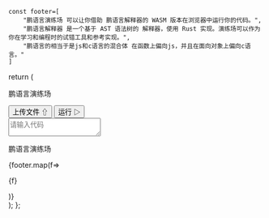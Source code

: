 
    const footer=[
        "鹏语言演练场 可以让你借助 鹏语言解释器的 WASM 版本在浏览器中运行你的代码。",
        "鹏语言解释器 是一个基于 AST 语法树的 解释器，使用 Rust 实现。演练场可以作为你在学习和编程时的试错工具和参考实现。",
        "鹏语言的相当于是js和c语言的混合体 在函数上偏向js，并且在面向对象上偏向c语言。"
    ]
  return (
    <div className="p-3">
    <div className="flex flex-col bg-slate-50 h-160 p-1">
        <div className="flex flex-row justify-between p-3 mb-2">
               <p className="text-2xl font-bold">鹏语言演练场</p>
               <div className="flex flex-row items-center">
                <button className="btn btn-outline btn-xs ml-1 mr-1">上传文件 ⇧</button>
               <button className="btn btn-outline btn-xs ml-1 mr-1">运行 ▷</button>
               </div>
        </div>
         <textarea
           placeholder="请输入代码"
           className="textarea border-2 border-slate-300 textarea-bordered h-80 scroll-y"></textarea>
           <div className="h-full scroll-y"></div>
</div>
 <div className="bg-base-200 p-3">
<p className="text-3xl font-bold m-1">鹏语言演练场</p>
{footer.map(f=> <p className="mb-2 mt-2">{f}</p>)}
</div>
</div>
);
};

<Wasm />
